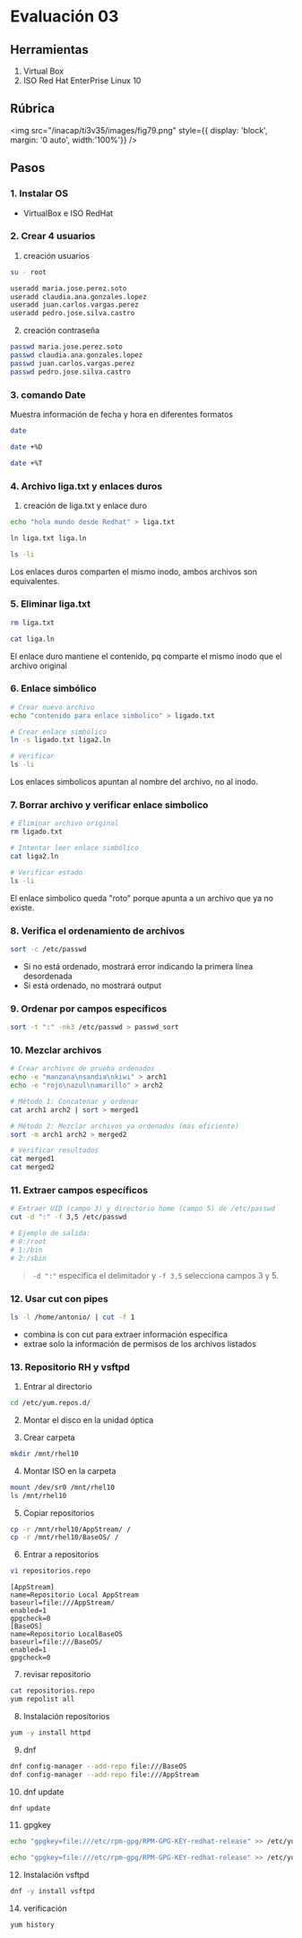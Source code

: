 # Evaluación 03

## Herramientas
1. Virtual Box
2. ISO Red Hat EnterPrise Linux 10

## Rúbrica

<img
	src="/inacap/ti3v35/images/fig79.png"
	style={{ display: 'block', margin: '0 auto', width:'100%'}}
/>

## Pasos

### 1. Instalar OS
- VirtualBox e ISO RedHat

### 2. Crear 4 usuarios

1. creación usuarios
```sh
su - root

useradd maria.jose.perez.soto
useradd claudia.ana.gonzales.lopez
useradd juan.carlos.vargas.perez
useradd pedro.jose.silva.castro
```

2. creación contraseña
```sh
passwd maria.jose.perez.soto
passwd claudia.ana.gonzales.lopez
passwd juan.carlos.vargas.perez
passwd pedro.jose.silva.castro
```

### 3. comando Date
Muestra información de fecha y hora en diferentes formatos

```sh
date

date +%D

date +%T
```

### 4. Archivo liga.txt y enlaces duros

1. creación de liga.txt y enlace duro
```sh
echo "hola mundo desde Redhat" > liga.txt

ln liga.txt liga.ln

ls -li
```

Los enlaces duros comparten el mismo inodo, ambos archivos son equivalentes.

### 5. Eliminar liga.txt

```sh
rm liga.txt

cat liga.ln
```

El enlace duro mantiene el contenido, pq comparte el mismo inodo que el archivo original

### 6. Enlace simbólico

```sh
# Crear nuevo archivo
echo "contenido para enlace simbolico" > ligado.txt

# Crear enlace simbólico
ln -s ligado.txt liga2.ln

# Verificar
ls -li
```

Los enlaces simbolicos apuntan al nombre del archivo, no al inodo.

### 7. Borrar archivo y verificar enlace simbolico

```sh
# Eliminar archivo original
rm ligado.txt

# Intentar leer enlace simbólico
cat liga2.ln

# Verificar estado
ls -li
```

El enlace simbolico queda "roto" porque apunta a un archivo que ya no existe.

### 8. Verifica el ordenamiento de archivos

```sh
sort -c /etc/passwd
```

- Si no está ordenado, mostrará error indicando la primera línea desordenada 
- Si está ordenado, no mostrará output

### 9. Ordenar por campos específicos

```sh
sort -t ":" -nk3 /etc/passwd > passwd_sort
```

### 10. Mezclar archivos

```sh
# Crear archivos de prueba ordenados
echo -e "manzana\nsandia\nkiwi" > arch1
echo -e "rojo\nazul\namarillo" > arch2

# Método 1: Concatenar y ordenar
cat arch1 arch2 | sort > merged1

# Método 2: Mezclar archivos ya ordenados (más eficiente)
sort -m arch1 arch2 > merged2

# Verificar resultados
cat merged1
cat merged2
```

### 11. Extraer campos específicos

```sh
# Extraer UID (campo 3) y directorio home (campo 5) de /etc/passwd
cut -d ":" -f 3,5 /etc/passwd

# Ejemplo de salida:
# 0:/root
# 1:/bin
# 2:/sbin
```

> `-d ":"` especifica el delimitador y `-f 3,5` selecciona campos 3 y 5.

### 12. Usar cut con pipes

```sh
ls -l /home/antonio/ | cut -f 1
```

- combina ls con cut para extraer información específica
- extrae solo la información de permisos de los archivos listados

### 13. Repositorio RH y vsftpd

1. Entrar al directorio
```sh
cd /etc/yum.repos.d/
```

2. Montar el disco en la unidad óptica

3. Crear carpeta
```sh
mkdir /mnt/rhel10
```

4. Montar ISO en la carpeta
```sh
mount /dev/sr0 /mnt/rhel10
ls /mnt/rhel10
```

5. Copiar repositorios

```sh
cp -r /mnt/rhel10/AppStream/ /
cp -r /mnt/rhel10/BaseOS/ /
```

6. Entrar a repositorios
```sh
vi repositorios.repo
```

```text
[AppStream]
name=Repositorio Local AppStream
baseurl=file:///AppStream/
enabled=1
gpgcheck=0
[BaseOS]
name=Repositorio LocalBaseOS
baseurl=file:///BaseOS/
enabled=1
gpgcheck=0
```

7. revisar repositorio
```sh
cat repositorios.repo
yum repolist all
```

8. Instalación repositorios
```sh
yum -y install httpd
```

9. dnf
```sh
dnf config-manager --add-repo file:///BaseOS
dnf config-manager --add-repo file:///AppStream
```

10. dnf update
```sh
dnf update
```

11. gpgkey
```sh
echo "gpgkey=file:///etc/rpm-gpg/RPM-GPG-KEY-redhat-release" >> /etc/yum.repos.d/AppStream.repo

echo "gpgkey=file:///etc/rpm-gpg/RPM-GPG-KEY-redhat-release" >> /etc/yum.repos.d/BaseOS.repo
```

12. Instalación vsftpd
```sh
dnf -y install vsftpd
```

14. verificación
```sh
yum history
```